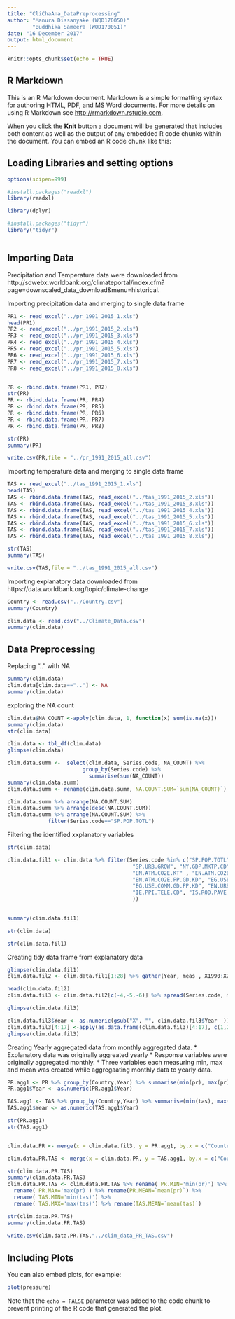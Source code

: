 ---
title: "CliChaAna_DataPreprocessing"
author: "Manura Dissanyake (WQD170050)"
        "Buddhika Sameera (WQD170051)"
date: "16 December 2017"
output: html_document
---




```{r setup, include=FALSE}
knitr::opts_chunk$set(echo = TRUE)
```

## R Markdown

This is an R Markdown document. Markdown is a simple formatting syntax for authoring HTML, PDF, and MS Word documents. For more details on using R Markdown see <http://rmarkdown.rstudio.com>.

When you click the **Knit** button a document will be generated that includes both content as well as the output of any embedded R code chunks within the document. You can embed an R code chunk like this:

## Loading Libraries and setting options

```{r required libraries}

options(scipen=999)

#install.packages("readxl")
library(readxl)

library(dplyr)

#install.packages("tidyr")
library("tidyr")



```

## Importing Data

Precipitation and Temperature data were downloaded from 
http://sdwebx.worldbank.org/climateportal/index.cfm?page=downscaled_data_download&menu=historical.


Importing precipitation data and merging to single data frame
```{r PR}

PR1 <- read_excel("../pr_1991_2015_1.xls")
head(PR1)
PR2 <- read_excel("../pr_1991_2015_2.xls")
PR3 <- read_excel("../pr_1991_2015_3.xls")
PR4 <- read_excel("../pr_1991_2015_4.xls")
PR5 <- read_excel("../pr_1991_2015_5.xls")
PR6 <- read_excel("../pr_1991_2015_6.xls")
PR7 <- read_excel("../pr_1991_2015_7.xls")
PR8 <- read_excel("../pr_1991_2015_8.xls")


PR <- rbind.data.frame(PR1, PR2)
str(PR)
PR <- rbind.data.frame(PR, PR4)
PR <- rbind.data.frame(PR, PR5)
PR <- rbind.data.frame(PR, PR6)
PR <- rbind.data.frame(PR, PR7)
PR <- rbind.data.frame(PR, PR8)

str(PR)
summary(PR)

write.csv(PR,file = "../pr_1991_2015_all.csv")

```

Importing temperature data and merging to single data frame
```{r TAS}

TAS <- read_excel("../tas_1991_2015_1.xls")
head(TAS)
TAS <- rbind.data.frame(TAS, read_excel("../tas_1991_2015_2.xls"))
TAS <- rbind.data.frame(TAS, read_excel("../tas_1991_2015_3.xls"))
TAS <- rbind.data.frame(TAS, read_excel("../tas_1991_2015_4.xls"))
TAS <- rbind.data.frame(TAS, read_excel("../tas_1991_2015_5.xls"))
TAS <- rbind.data.frame(TAS, read_excel("../tas_1991_2015_6.xls"))
TAS <- rbind.data.frame(TAS, read_excel("../tas_1991_2015_7.xls"))
TAS <- rbind.data.frame(TAS, read_excel("../tas_1991_2015_8.xls"))

str(TAS)
summary(TAS)

write.csv(TAS,file = "../tas_1991_2015_all.csv")

```

Importing explanatory data downloaded from https://data.worldbank.org/topic/climate-change

```{r TAS}
Country <- read.csv("../Country.csv")
summary(Country)

clim.data <- read.csv("../Climate_Data.csv")
summary(clim.data)


```

## Data Preprocessing


Replacing ".." with NA
```{r dotreplace}
summary(clim.data)
clim.data[clim.data==".."] <- NA
summary(clim.data)

```


exploring the NA count

```{r NA}
clim.data$NA_COUNT <-apply(clim.data, 1, function(x) sum(is.na(x)))
summary(clim.data)
str(clim.data)

clim.data <- tbl_df(clim.data)
glimpse(clim.data)

clim.data.summ <-  select(clim.data, Series.code, NA_COUNT) %>% 
                        group_by(Series.code) %>%
                          summarise(sum(NA_COUNT)) 
summary(clim.data.summ)
clim.data.summ <- rename(clim.data.summ, NA.COUNT.SUM=`sum(NA_COUNT)`)

clim.data.summ %>% arrange(NA.COUNT.SUM)
clim.data.summ %>% arrange(desc(NA.COUNT.SUM))
clim.data.summ %>% arrange(NA.COUNT.SUM) %>%
             filter(Series.code=="SP.POP.TOTL")

```



Filtering the identified xxplanatory variables

```{r ExplaVariableFilter}
str(clim.data)

clim.data.fil1 <- clim.data %>% filter(Series.code %in% c("SP.POP.TOTL", "SP.POP.GROW", "SP.URB.TOTL",
                                        "SP.URB.GROW", "NY.GDP.MKTP.CD", "BX.KLT.DINV.WD.GD.ZS",
                                        "EN.ATM.CO2E.KT" , "EN.ATM.CO2E.PC", 
                                        "EN.ATM.CO2E.PP.GD.KD", "EG.USE.PCAP.KG.OE",
                                        "EG.USE.COMM.GD.PP.KD", "EN.URB.MCTY.TL.ZS",
                                        "IE.PPI.TELE.CD", "IS.ROD.PAVE.ZS"
                                        ))

         
summary(clim.data.fil1)

str(clim.data)

str(clim.data.fil1)

```



Creating tidy data frame from explanatory data


```{r tidy}

glimpse(clim.data.fil1)
clim.data.fil2 <- clim.data.fil1[1:28] %>% gather(Year, meas , X1990:X2011)

head(clim.data.fil2)
clim.data.fil3 <- clim.data.fil2[c(-4,-5,-6)] %>% spread(Series.code, meas)

glimpse(clim.data.fil3)

clim.data.fil3$Year <- as.numeric(gsub("X", "", clim.data.fil3$Year  ))
clim.data.fil3[4:17] <-apply(as.data.frame(clim.data.fil3)[4:17], c(1,2), as.numeric )
glimpse(clim.data.fil3)

```


Creating Yearly aggregated data from monthly aggregated data.
  * Explanatory data was originally aggreated yearly
  * Response variables were originally aggregated monthly.
  * Three variables each measuring min, max and mean was created while aggregaating monthly data to yearly data.

```{r}


PR.agg1 <- PR %>% group_by(Country,Year) %>% summarise(min(pr), max(pr), mean(pr))  
PR.agg1$Year <- as.numeric(PR.agg1$Year)

TAS.agg1 <- TAS %>% group_by(Country,Year) %>% summarise(min(tas), max(tas), mean(tas)) 
TAS.agg1$Year <- as.numeric(TAS.agg1$Year)

str(PR.agg1)
str(TAS.agg1)


clim.data.PR <- merge(x = clim.data.fil3, y = PR.agg1, by.x = c("Country.code","Year"), by.y =  c("Country","Year"), all.x = TRUE)

clim.data.PR.TAS <- merge(x = clim.data.PR, y = TAS.agg1, by.x = c("Country.code","Year"), by.y =  c("Country","Year"), all.x = TRUE)

str(clim.data.PR.TAS)
summary(clim.data.PR.TAS)
clim.data.PR.TAS <- clim.data.PR.TAS %>% rename( PR.MIN='min(pr)') %>%
  rename( PR.MAX='max(pr)') %>% rename(PR.MEAN=`mean(pr)`) %>%
  rename( TAS.MIN='min(tas)') %>%
  rename( TAS.MAX='max(tas)') %>% rename(TAS.MEAN=`mean(tas)`)

str(clim.data.PR.TAS)
summary(clim.data.PR.TAS)
  
write.csv(clim.data.PR.TAS,"../clim_data_PR_TAS.csv")


```







## Including Plots

You can also embed plots, for example:

```{r pressure, echo=FALSE}
plot(pressure)
```

Note that the `echo = FALSE` parameter was added to the code chunk to prevent printing of the R code that generated the plot.
